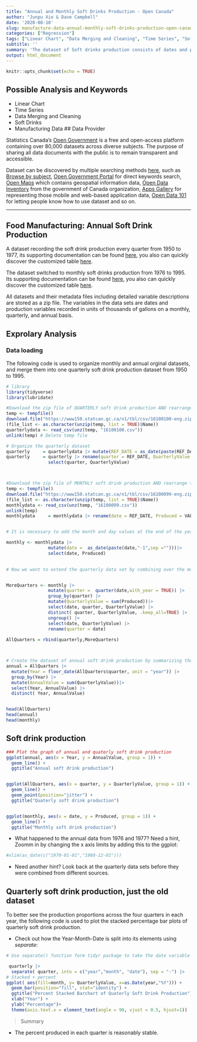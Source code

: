 ```yaml
---
title: "Annual and Monthly Soft Drinks Production - Open Canada"
author: "Junpu Xie & Dave Campbell"
date: '2020-08-10'
slug: manufacture-data-annual-monthly-soft-drinks-production-open-canada
categories: ["Regression"]
tags: ["Linear Chart", "Data Merging and Cleaning", "Time Series", "Soft Drinks", "Canada"]
subtitle: ''
summary: 'The dataset of Soft drinks production consists of dates and production variables, and they are recorded by the unit of thousand gallons on a monthly, quarterly, and annual basis.'
output: html_document
---
```


```r
knitr::opts_chunk$set(echo = TRUE)
```

## Possible Analysis and Keywords

- Linear Chart
- Time Series
- Data Merging and Cleaning
- Soft Drinks
- Manufacturing Data
## Data Provider

Statistics Canada's [Open Government](https://open.canada.ca/en) is a free and open-access platform  containing over 80,000 datasets across diverse subjects. The purpose of sharing all data documents with the public is to remain transparent and accessible. 

Dataset can be discovered by multiple searching methods [here](https://open.canada.ca/en/open-data), such as [Browse by subject](https://open.canada.ca/en/open-data), [Open Government Portal](https://search.open.canada.ca/en/od/?sort=last_modified_tdt%20desc&page=1&search_text=&od-search-portal=Open%20Data&_ga=2.198521263.1872662645.1597195650-535176367.1594143568) for direct keywords search, [Open Maps](https://open.canada.ca/en/open-map) which contains geospatial information data, [Open Data Inventory](https://open.canada.ca/en/search/inventory) from the government of Canada organization, [Apps Gallery](https://open.canada.ca/en/apps) for representing those mobile and web-based application data, [Open Data 101](https://open.canada.ca/en/open-data-principles) for letting people know how to use dataset and so on.

***

## Food Manufacturing: Annual Soft Drink Production 

A dataset recording the soft drink production every quarter from 1950 to 1977, its supporting documentation can be found [here](https://open.canada.ca/data/en/dataset/15dac000-240f-494c-86b6-311d8f8012b9), you also can quickly discover the customized table [here](https://www150.statcan.gc.ca/t1/tbl1/en/tv.action?pid=1610010001).

The dataset switched to monthly soft drinks production from 1976 to 1995. Its supporting documentation can be found [here](https://open.canada.ca/data/en/dataset/de2e4ec3-dcb8-4dd1-aad8-3ccc1a61d633), you also can quickly discover the customized table [here](https://www150.statcan.gc.ca/t1/tbl1/en/tv.action?pid=1610009901).

All datasets and their metadata files including detailed variable descriptions are stored as a zip file. The variables in the data sets are dates and production variables recorded in units of thousands of gallons on a monthly, quarterly, and annual basis.

## Exprolary Analysis

### Data loading 

The following code is used to organize monthly and annual orginal datasets, and merge them into one quarterly soft drink production dataset from 1950 to 1995. 

```r

# library
library(tidyverse)
library(lubridate)

#Download the zip file of QUARTERLY soft drink production AND rearrange the dataset
temp <- tempfile()
download.file("https://www150.statcan.gc.ca/n1/tbl/csv/16100100-eng.zip",temp)
(file_list <- as.character(unzip(temp, list = TRUE)$Name))
quarterlydata <- read_csv(unz(temp, "16100100.csv"))
unlink(temp) # Delete temp file

# Organize the quarterly dataset 
quarterly     = quarterlydata |> mutate(REF_DATE = as_date(paste(REF_DATE,"-1",sep ="")))
quarterly     = quarterly |> rename(quarter = REF_DATE, QuarterlyValue = VALUE)|>
                select(quarter, QuarterlyValue)



#Download the zip file of MONTHLY soft drink production AND rearrange the dataset
temp <- tempfile()
download.file("https://www150.statcan.gc.ca/n1/tbl/csv/16100099-eng.zip",temp)
(file_list <- as.character(unzip(temp, list = TRUE)$Name))
monthlydata <- read_csv(unz(temp, "16100099.csv"))
unlink(temp)
monthlydata     = monthlydata |> rename(date = REF_DATE, Produced = VALUE)


# It is necessary to add the month and day values at the end of the year data before running as.Date() function. Since the original CSV file has its default data format, we need to fill out the missing parts of the date, which is date data in this case, as the character format, then use the as.Date() function to convert. 

monthly <- monthlydata |>
                mutate(date =  as_date(paste(date,"-1",sep ="")))|>
                select(date, Produced) 
                

# Now we want to extend the quarterly data set by combining over the monthly dataset:             


MoreQuarters <- monthly |> 
                mutate(quarter =  quarter(date,with_year = TRUE)) |>
                group_by(quarter) |>
                mutate(QuarterlyValue = sum(Produced))|>
                select(date, quarter, QuarterlyValue) |>
                distinct( quarter, QuarterlyValue, .keep_all=TRUE) |>
                ungroup() |>
                select(date, QuarterlyValue) |>
                rename(quarter = date)
                
AllQuarters = rbind(quarterly,MoreQuarters)



# Create the dataset of annual soft drink production by summarizing the quaterly production value by year
annual = AllQuarters |> 
  mutate(Year = floor_date(AllQuarters$quarter, unit = "year")) |>
  group_by(Year) |>
  mutate(AnnualValue = sum(QuarterlyValue))|>
  select(Year, AnnualValue) |>
  distinct( Year, AnnualValue) 


head(AllQuarters)
head(annual)
head(monthly)
```


## Soft drink production

```r

### Plot the graph of annual and quaterly soft drink production 
ggplot(annual, aes(x = Year, y = AnnualValue, group = 1)) + 
  geom_line() + 
  ggtitle("Annual soft drink production")


ggplot(AllQuarters, aes(x = quarter, y = QuarterlyValue, group = 1)) + 
  geom_line() +
  geom_point(position="jitter") + 
  ggtitle("Quaterly soft drink production")


ggplot(monthly, aes(x = date, y = Produced, group = 1)) + 
  geom_line() + 
  ggtitle("Monthly soft drink production")

```

* What happened to the annual data from 1976 and 1977?  Need a hint, Zoomm in by changing the x axis limits by adding this to the ggplot:
```r
#xlim(as_date(c("1970-01-01","1980-12-01")))
```
* Need another hint?  Look back at the quarterly data sets before they were combined from different sources.


## Quarterly soft drink production, just the old dataset

To better see the production proportions across the four quarters in each year, the following code is used to plot the stacked percentage bar plots of quarterly soft drink production.

* Check out how the Year-Month-Date is split into its elements using _separate_:

```r

# Use separate() function form tidyr package to take the date variable apart into year and month

 quarterly |> 
  separate( quarter, into = c("year","month", "date"), sep = "-") |>
# Stacked + percent
ggplot( aes(fill=month, y= QuarterlyValue, x=as.Date(year,"%Y"))) +
  geom_bar(position="fill", stat="identity") + 
  ggtitle("Percent Stacked Barchart of Quaterly Soft Drink Production") +
  xlab("Year") + 
  ylab("Percentage")+ 
  theme(axis.text.x = element_text(angle = 90, vjust = 0.5, hjust=1))

```

> Summary

* The percent produced in each quarter is reasonably stable. 
